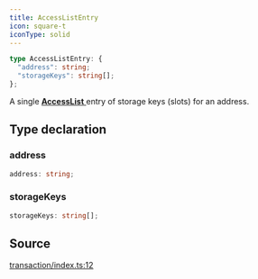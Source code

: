 ```yaml
---
title: AccessListEntry
icon: square-t
iconType: solid
---
```


```ts
type AccessListEntry: {
  "address": string;
  "storageKeys": string[];
};
```

A single [**AccessList** ](/sdk/content/type-aliases/AccessList) entry of storage keys (slots) for an address.

## Type declaration

### address

```ts
address: string;
```

### storageKeys

```ts
storageKeys: string[];
```

## Source

[transaction/index.ts:12](https://github.com/dominant-strategies/quais.js/blob/c1c12d43f9d34c6baad2b0542bd6d0acd6fefcbf/src/transaction/index.ts#L12)
